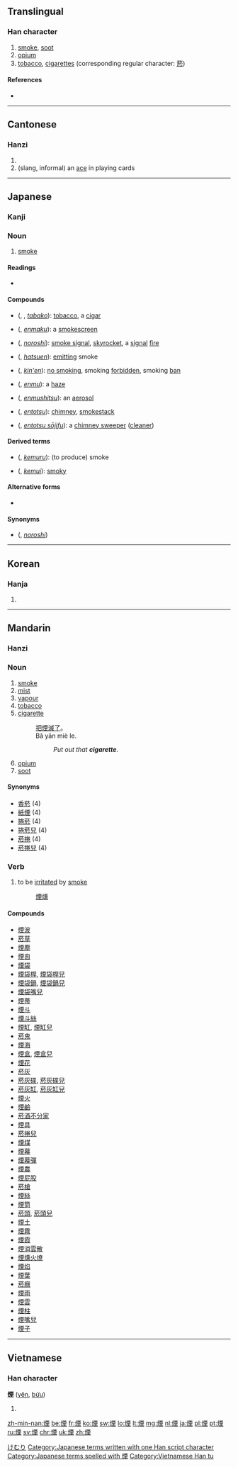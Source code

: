 {{also|烟}}
==Translingual==

===Han character===
{{Han char|rn=86|rad=火|as=09|sn=13|four=9181<sub>4</sub>|canj=火一田土 (FMWG)}}

# [[smoke]], [[soot]]
# [[opium]]
# [[tobacco]], [[cigarettes]] (corresponding regular character: [[菸]])

====References====
* {{Han ref|kx=0677.070|dkj=19203|dj=1088.020|hdz=32215.090|uh=7159|ud=29017|bh=B7CF|bd=47055}}

----

==Cantonese==

===Hanzi===
{{yue-hanzi|jyut=|y=yin1|sim=烟}}

# {{defn|lang=yue|sort=火09}}
# (slang, informal) an [[ace]] in playing cards

----

==Japanese==
===Kanji===
{{ja-kanji|grade=c|rs=火09}}

===Noun===
{{ja-noun|k|count=|hira=けむり|rom=kemuri}}

# [[smoke]]

====Readings====
* {{ja-readings|on=[[えん]] ([[en]])|kun=[[けむり]] ([[kemuri]]), [[けむる]] ([[kemuru]]), [[けむい]] ([[kemui]])}}

====Compounds====
* {{l|ja|煙草}} ({{l|ja|たばこ}}, {{l|ja|タバコ}}, ''[[tabako]]''): [[tobacco]], a [[cigar]]
* {{l|ja|煙幕}} ({{l|ja|えんまく}}, ''[[enmaku]]''): a [[smokescreen]]
* {{l|ja|狼煙}} ({{l|ja|のろし}}, ''[[noroshi]]''): [[smoke signal]], [[skyrocket]], a [[signal]] [[fire]]
* {{l|ja|発煙}} ({{l|ja|はつえん}}, ''[[hatsuen]]''): [[emit]]ting smoke
* {{l|ja|禁煙}} ({{l|ja|きんえん}}, ''[[kin'en]]''): [[no smoking]], smoking [[forbidden]], smoking [[ban]]
* {{l|ja|煙霧}} ({{l|ja|えんむ}}, ''[[enmu]]''): a [[haze]]
* {{l|ja|煙霧質}} ({{l|ja|えんむしつ}}, ''[[enmushitsu]]''): an [[aerosol]]
* {{l|ja|煙突}} ({{l|ja|えんとつ}}, ''[[entotsu]]''): [[chimney]], [[smokestack]]
* {{l|ja|煙突掃除夫}} ({{l|ja|えんとつそうじふ}}, ''[[entotsu sōjifu]]''): a [[chimney sweep]]er ([[cleaner]])

====Derived terms====
* {{l|ja|煙る}} ({{l|ja|けむる}}, ''[[kemuru]]''): (to produce) smoke
* {{l|ja|煙い}} ({{l|ja|けむい}}, ''[[kemui]]''): [[smoky]]

====Alternative forms====
* {{l|ja|烟}}

====Synonyms====
* {{l|ja|烽}} ({{l|ja|のろし}}, ''[[noroshi]]'')

[[Category:1000 Japanese basic words|けむり]]
[[Category:Japanese terms written with one Han script character]]
[[Category:Japanese terms spelled with 煙]]

----

==Korean==

===Hanja===
{{ko-hanja|hangeul=[[연]], [[인]]|eumhun=|rv=yeon, in|mr=yŏn, in|y=yen, in}}

# {{defn|lang=ko|sort=火09}}

----

==Mandarin==
{{Hani-forms|[[烟]]|[[煙]]}}

===Hanzi===
{{cmn-hanzi|sim=烟|pin=[[yān]] ([[yan1]])|wg=yen<sup>1</sup>}}

===Noun===
{{cmn-noun|t|pin=yān|pint=yan1|tra=煙|sim=烟|rs=火09}}

# [[smoke]]
# [[mist]]
# [[vapour]]
# [[tobacco]]
# [[cigarette]]
#: [[把]][[煙]][[滅]][[了]]。
#: Bǎ yān miè le.
#:: ''Put out that '''cigarette'''.''
# [[opium]]
# [[soot]]

====Synonyms====
* [[香菸]] (4)
* [[紙煙]] (4)
* [[捲菸]] (4)
* [[捲菸兒]] (4)
* [[菸捲]] (4)
* [[菸捲兒]] (4)

===Verb===
{{cmn-noun|s|pin=yān|pint=yan1|tra=煙|sim=烟|rs=火09}}

# to be [[irritated]] by [[smoke]]
#: [[煙燻]]

====Compounds====
* [[煙波]]
* [[菸草]]
* [[煙塵]]
* [[煙囪]]
* [[煙袋]]
* [[煙袋桿]], [[煙袋桿兒]]
* [[煙袋鍋]], [[煙袋鍋兒]]
* [[煙袋嘴兒]]
* [[煙蒂]]
* [[煙斗]]
* [[煙斗絲]]
* [[煙缸]], [[煙缸兒]]
* [[菸鬼]]
* [[煙海]]
* [[煙盒]], [[煙盒兒]]
* [[煙花]]
* [[菸灰]]
* [[菸灰碟]], [[菸灰碟兒]]
* [[菸灰缸]], [[菸灰缸兒]]
* [[煙火]]
* [[煙鹼]]
* [[菸酒不分家]]
* [[煙具]]
* [[菸捲兒]]
* [[煙煤]]
* [[煙幕]]
* [[煙幕彈]]
* [[煙農]]
* [[煙屁股]]
* [[菸槍]]
* [[煙絲]]
* [[煙筒]]
* [[菸頭]], [[菸頭兒]]
* [[煙土]]
* [[煙霧]]
* [[煙霞]]
* [[煙消雲散]]
* [[煙燻火燎]]
* [[煙焰]]
* [[煙葉]]
* [[菸癮]]
* [[煙雨]]
* [[煙雲]]
* [[煙柱]]
* [[煙嘴兒]]
* [[煙子]]

----

==Vietnamese==

===Han character===
'''煙''' ([[yên]], [[bửu]])

# {{defn|vi}}

[[Category:Vietnamese Han tu]]

[[zh-min-nan:煙]]
[[be:煙]]
[[fr:煙]]
[[ko:煙]]
[[sw:煙]]
[[lo:煙]]
[[lt:煙]]
[[mg:煙]]
[[nl:煙]]
[[ja:煙]]
[[pl:煙]]
[[pt:煙]]
[[ru:煙]]
[[sv:煙]]
[[chr:煙]]
[[uk:煙]]
[[zh:煙]]